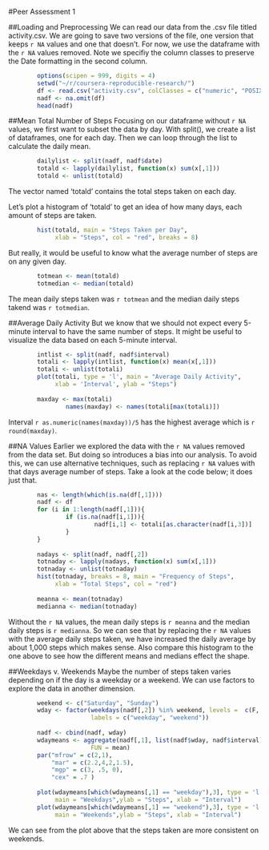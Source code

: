 #Peer Assessment 1


##Loading and Preprocessing
We can read our data from the .csv file titled activity.csv. We are going to save two versions of the file, one version that keeps `r NA` values and one that doesn't. For now, we use the dataframe with the `r NA` values removed. Note we specifiy the column classes to preserve the Date formatting in the second column. 

```r
        options(scipen = 999, digits = 4)
        setwd("~/r/coursera-reproducible-research/")
        df <- read.csv("activity.csv", colClasses = c("numeric", "POSIXct", "numeric"))
        nadf <- na.omit(df)
        head(nadf)
```




##Mean Total Number of Steps
Focusing on our dataframe without `r NA` values, we first want to subset the data by day. With split(), we create a list of dataframes, one for each day. Then we can loop through the list to calculate the daily mean.

``` r
        dailylist <- split(nadf, nadf$date)
        totald <- lapply(dailylist, function(x) sum(x[,1]))
        totald <- unlist(totald)
```

The vector named 'totald' contains the total steps taken on each day.


Let's plot a histogram of 'totald' to get an idea of how many days, each amount of steps are taken.

```r
        hist(totald, main = "Steps Taken per Day",
             xlab = "Steps", col = "red", breaks = 8)
```




But really, it would be useful to know what the average number of steps are on any given day.

```r
        totmean <- mean(totald)
        totmedian <- median(totald)
```

The mean daily steps taken was `r totmean` and the median daily steps takend was `r totmedian`.


##Average Daily Activity
But we know that we should not expect every 5-minute interval to have the same number of steps. It might be useful to visualize the data based on each 5-minute interval.

```r
        intlist <- split(nadf, nadf$interval)
        totali <- lapply(intlist, function(x) mean(x[,1]))
        totali <- unlist(totali)
        plot(totali, type = 'l', main = "Average Daily Activity",
             xlab = 'Interval', ylab = "Steps")
        
        maxday <- max(totali)
                names(maxday) <- names(totali[max(totali)])
```

Interval `r as.numeric(names(maxday))/5` has the highest average which is `r round(maxday)`.




##NA Values
Earlier we explored the data with the `r NA` values removed from the data set. But doing so introduces a bias into our analysis. To avoid this, we can use alternative techniques, such as replacing `r NA` values with that days average number of steps. Take a look at the code below; it does just that.

```r
        nas <- length(which(is.na(df[,1])))
        nadf <- df
        for (i in 1:length(nadf[,1])){
                if (is.na(nadf[i,1])){
                        nadf[i,1] <- totali[as.character(nadf[i,3])]
                }
        }
        
        nadays <- split(nadf, nadf[,2])
        totnaday <- lapply(nadays, function(x) sum(x[,1]))
        totnaday <- unlist(totnaday)
        hist(totnaday, breaks = 8, main = "Frequency of Steps", 
             xlab = "Total Steps", col = "red")
        
        meanna <- mean(totnaday)
        medianna <- median(totnaday)
```

Without the `r NA` values, the mean daily steps is `r meanna` and the median daily steps is `r medianna`. So we can see that by replacing the `r NA` values with the average daily steps taken, we have increased the daily average by about 1,000 steps which makes sense. Also compare this histogram to the one above to see how the different means and medians effect the shape.




##Weekdays v. Weekends
Maybe the number of steps taken varies depending on if the day is a weekday or a weekend. We can use factors to explore the data in another dimension.

```r
        weekend <- c("Saturday", "Sunday")
        wday <- factor(weekdays(nadf[,2]) %in% weekend, levels =  c(F, T),
                       labels = c("weekday", "weekend"))
        
        nadf <- cbind(nadf, wday)
        wdaymeans <- aggregate(nadf[,1], list(nadf$wday, nadf$interval),
                       FUN = mean)
        par("mfrow" = c(2,1),
            "mar" = c(2.2,4,2,1.5),
            "mgp" = c(3, .5, 0),
            "cex" = .7 )
            
        plot(wdaymeans[which(wdaymeans[,1] == "weekday"),3], type = 'l',
             main = "Weekdays",ylab = "Steps", xlab = "Interval")
        plot(wdaymeans[which(wdaymeans[,1] == "weekend"),3], type = 'l',
             main = "Weekends",ylab = "Steps", xlab = "Interval")
```

We can see from the plot above that the steps taken are more consistent on weekends.
        
        